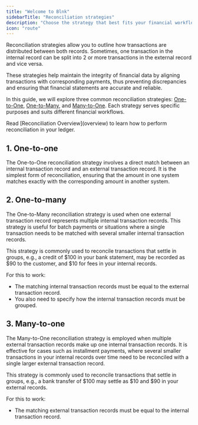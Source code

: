 ```yaml
---
title: "Welcome to Blnk"
sidebarTitle: "Reconciliation strategies"
description: "Choose the strategy that best fits your financial workflows."
icon: "route"
---
```



Reconciliation strategies allow you to outline how transactions are distributed between both records. Sometimes, one transaction in the internal record can be split into 2 or more transactions in the external record and vice versa.

These strategies help maintain the integrity of financial data by aligning transactions with corresponding payments, thus preventing discrepancies and ensuring that financial statements are accurate and reliable. 

In this guide, we will explore three common reconciliation strategies: [One-to-One](#1-one-to-one), [One-to-Many](#2-one-to-money), and [Many-to-One](#3-many-to-one). Each strategy serves specific purposes and suits different financial workflows.

<Note>
    Read [Reconciliation Overview](overview) to learn how to perform reconciliation in your ledger.
</Note>

## 1. One-to-one

The One-to-One reconciliation strategy involves a direct match between an internal transaction record and an external transaction record. It is the simplest form of reconciliation, ensuring that the amount in one system matches exactly with the corresponding amount in another system.

## 2. One-to-many

The One-to-Many reconciliation strategy is used when one external transaction record represents multiple internal transaction records. This strategy is useful for batch payments or situations where a single transaction needs to be matched with several smaller internal transaction records.

This strategy is commonly used to reconcile transactions that settle in groups, e.g., a credit of \$100 in your bank statement, may be recorded as \$90 to the customer, and \$10 for fees in your internal records.

For this to work:

- The matching internal transaction records must be equal to the external transaction record.
- You also need to specify how the internal transaction records must be grouped.

## 3. Many-to-one

The Many-to-One reconciliation strategy is employed when multiple external transaction records make up one internal transaction records. It is effective for cases such as installment payments, where several smaller transactions in your internal records over time need to be reconciled with a single larger external transaction record.

This strategy is commonly used to reconcile transactions that settle in groups, e.g., a bank transfer of \$100 may settle as \$10 and \$90 in your external records. 

For this to work:

- The matching external transaction records must be equal to the internal transaction record.

<NeedHelp />